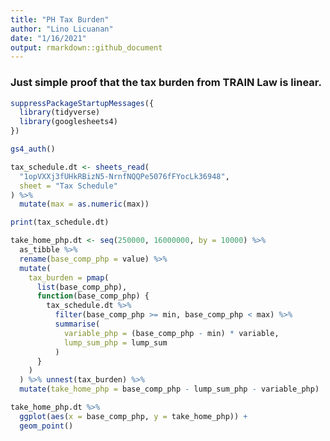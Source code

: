 ```yaml
---
title: "PH Tax Burden"
author: "Lino Licuanan"
date: "1/16/2021"
output: rmarkdown::github_document
---
```


### Just simple proof that the tax burden from TRAIN Law is linear. 

```r
suppressPackageStartupMessages({
  library(tidyverse)
  library(googlesheets4)  
})

gs4_auth()

tax_schedule.dt <- sheets_read(
  "1opVXXj3fUHkRBizN5-NrnfNQQPe5076fFYocLk36948", 
  sheet = "Tax Schedule"
) %>%
  mutate(max = as.numeric(max))

print(tax_schedule.dt)
```

```r
take_home_php.dt <- seq(250000, 16000000, by = 10000) %>% 
  as_tibble %>% 
  rename(base_comp_php = value) %>% 
  mutate(
    tax_burden = pmap(
      list(base_comp_php),
      function(base_comp_php) {
        tax_schedule.dt %>% 
          filter(base_comp_php >= min, base_comp_php < max) %>% 
          summarise(
            variable_php = (base_comp_php - min) * variable,
            lump_sum_php = lump_sum
          )
      }
    )
  ) %>% unnest(tax_burden) %>% 
  mutate(take_home_php = base_comp_php - lump_sum_php - variable_php)

take_home_php.dt %>% 
  ggplot(aes(x = base_comp_php, y = take_home_php)) +
  geom_point()
```